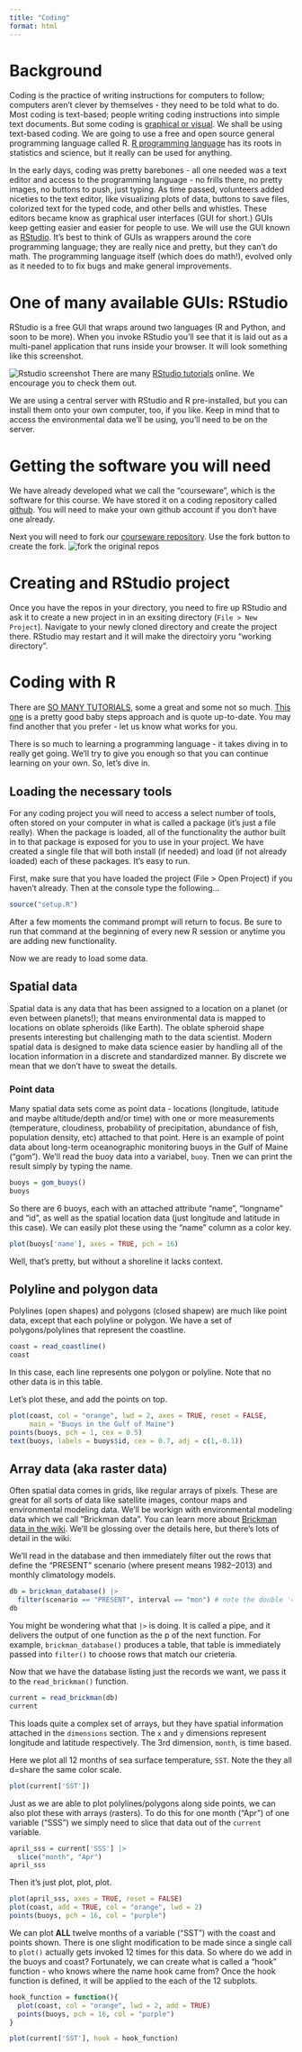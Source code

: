 ```yaml
---
title: "Coding"
format: html
---
```


# Background

Coding is the practice of writing instructions for computers to follow; computers aren't clever by themselves - they need to be told what to do.  Most coding is text-based; people writing coding instructions into simple text documents.  But some coding is [graphical or visual](https://en.wikipedia.org/wiki/Visual_programming_language). We shall be using text-based coding.  We are going to use a free and open source general programming language called R. [R programming language](https://www.r-project.org/) has its roots in statistics and science, but it really can be used for anything.

In the early days, coding was pretty barebones - all one needed was a text editor and access to the programming language - no frills there, no pretty images, no buttons to push, just typing.  As time passed, volunteers added niceties to the text editor, like visualizing plots of data, buttons to save files, colorized text for the typed code, and other bells and whistles. These editors became know as graphical user interfaces (GUI for short.) GUIs keep getting easier and easier for people to use.  We will use the GUI known as [RStudio](https://posit.co/). It's best to think of GUIs as wrappers around the core programming language; they are really nice and pretty, but they can't do math. The programming language itself (which does do math!), evolved only as it needed to to fix bugs and make general improvements.

# One of many available GUIs: RStudio

RStudio is a free GUI that wraps around two languages (R and Python, and soon to be more).  When you invoke RStudio you'll see that it is laid out as a multi-panel application that runs inside your browser. It will look something like this screenshot.

![Rstudio screenshot](images/Rstudio.png)
There are many [RStudio tutorials](https://duckduckgo.com/?q=introduction+to+rstudio&t=ffab&atb=v342-1&iax=videos&ia=videos&iai=https%3A%2F%2Fwww.youtube.com%2Fwatch%3Fv%3Dw8ooTMStQV0&pn=1) online.  We encourage you to check them out.

We are using a central server with RStudio and R pre-installed, but you can install them onto your own computer, too, if you like.  Keep in mind that to access the environmental data we'll be using, you'll need to be on the server. 

# Getting the software you will need

We have already developed what we call the "courseware", which is the software for this course. We have stored it on a coding repository called [github](https://github.com). You will need to make your own github account if you don't have one already.  

Next you will need to fork our [courseware repository](https://github.com/BigelowLab/ColbyForecasting2025).  Use the fork button to create the fork. 
![fork the original repos](images/repos-fork.png)

# Creating and RStudio project

Once you have the repos in your directory, you need to fire up RStudio and ask it to create a new project in in an exsiting directory (`File > New Project`).  Navigate to your newly cloned directory and create the project there.  RStudio may restart and it will make the directoiry yoru "working directory".

# Coding with R
 
There are [SO MANY TUTORIALS](https://duckduckgo.com/?t=ffab&q=introduction+to+R&atb=v342-1&ia=web), some a great and some not so much. [This one](https://intro2r.com/) is a pretty good baby steps approach and is quote up-to-date. You may find another that you prefer - let us know what works for you.

There is so much to learning a programming language - it takes diving in to really get going. We'll try to give you enough so that you can continue learning on your own.  So, let's dive in.

## Loading the necessary tools

For any coding project you will need to access a select number of tools, often stored on your computer in what is called a package (it's just a file really).  When the package is loaded, all of the functionality the author built in to that package is exposed for you to use in your project.  We have created a single file that will both install (if needed) and load (if not already loaded) each of these packages.  It's easy to run.

First, make sure that you have loaded the project (File > Open Project) if you haven't already.  Then at the console type the following...

```r
source("setup.R")
```

After a few moments the command prompt will return to focus.  Be sure to run that command at the beginning of every new R session or anytime you are adding new functionality.

Now we are ready to load some data.

## Spatial data

Spatial data is any data that has been assigned to a location on a planet (or even between planets!); that means environmental data is mapped to locations on oblate spheroids (like Earth). The oblate spheroid shape presents interesting but challenging math to the data scientist. Modern spatial data is designed to make data science easier by handling all of the location information in a discrete and standardized manner. By discrete we mean that we don't have to sweat the details.

### Point data

Many spatial data sets come as point data - locations (longitude, latitude and maybe altitude/depth and/or time) with one or more measurements (temperature, cloudiness, probability of precipitation, abundance of fish, population density, etc) attached to that point.  Here is an example of point data about long-term oceanographic monitoring buoys in the Gulf of Maine ("gom").  We'll read the buoy data into a variabel, `buoy`.  Tnen we can print the result simply by typing the name.

```r
buoys = gom_buoys()
buoys
```
So there are 6 buoys, each with an attached attribute "name", "longname" and "id", as well as the spatial location data (just longitude and latitude in this case). We can easily plot these using the "name" column as a color key.

```r
plot(buoys['name'], axes = TRUE, pch = 16)
```

Well, that's pretty, but without a shoreline it lacks context.  

## Polyline and polygon data

Polylines (open shapes) and polygons (closed shapew) are much like point data, except that each polyline or polygon.  We have a set of polygons/polylines that represent the coastline.

```r
coast = read_coastline()
coast
```
In this case, each line represents one polygon or polyline.  Note that no other data is in this table.

Let's plot these, and add the points on top.

```r
plot(coast, col = "orange", lwd = 2, axes = TRUE, reset = FALSE,
     main = "Buoys in the Gulf of Maine")
points(buoys, pch = 1, cex = 0.5)
text(buoys, labels = buoys$id, cex = 0.7, adj = c(1,-0.1))
```

## Array data (aka raster data)

Often spatial data comes in grids, like regular arrays of pixels.  These are great for all sorts of data like satellite images, contour maps and environmental modeling data.  We'll be workign with environmental modeling data which we call "Brickman data".  You can learn more about [Brickman data in the wiki](https://github.com/BigelowLab/ColbyForecasting2025/wiki/Brickman).  We'll be glossing over the details here, but there's lots of detail in the wiki.

We'll read in the database and then immediately filter out the rows that define the "PRESENT" scenario (where present means 1982–2013) and monthly climatology models.

```r
db = brickman_database() |>
  filter(scenario == "PRESENT", interval == "mon") # note the double '=='
db
```

You might be wondering what that `|>` is doing. It is called a pipe, and it delivers the output of one function as the p of the next function. For example, `brickman_database()` produces a table, that table is immediately passed into `filter()` to choose rows that match our crieteria.   

Now that we have the database listing just the records we want, we pass it to the `read_brickman()` function.

```r
current = read_brickman(db)
current
```
This loads quite a complex set of arrays, but they have spatial information attached in the `dimensions` section.  The `x` and `y` dimensions represent longitude and latitude respectively.  The 3rd dimension, `month`, is time based.  

Here we plot all 12 months of sea surface temperature, `SST`.  Note the they all d=share the same color scale.

```r
plot(current['SST'])
```

Just as we are able to plot polylines/polygons along side points, we can also plot these with arrays (rasters).  To do this for one month ("Apr") of one variable ("SSS") we simply need to slice that data out of the `current` variable. 

```r
april_sss = current['SSS'] |>
  slice("month", "Apr")
april_sss
```

Then it's just plot, plot, plot.

```r
plot(april_sss, axes = TRUE, reset = FALSE)
plot(coast, add = TRUE, col = "orange", lwd = 2)
points(buoys, pch = 16, col = "purple")
```

We can plot **ALL** twelve months of a variable ("SST") with the coast and points shown. There is one slight modification to be made since a single call to `plot()` actually gets invoked 12 times for this data.  So where do we add in the buoys and coast? Fortunately, we can create what is called a "hook" function - who knows where the name hook came from?  Once the hook function is defined, it will be applied to the each of the 12 subplots.

```r
hook_function = function(){
  plot(coast, col = "orange", lwd = 2, add = TRUE)
  points(buoys, pch = 16, col = "purple")
}

plot(current['SST'], hook = hook_function)
```